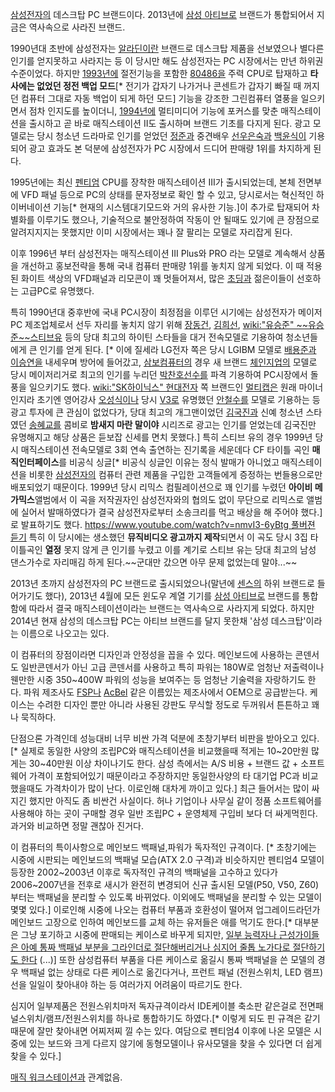 [[삼성전자]]의 데스크탑 PC 브랜드이다. 2013년에 [[삼성 아티브]]로 브랜드가 통합되어서 지금은 역사속으로 사라진 브랜드.

{{{#!html
<iframe width="420" height="315" src="https://www.youtube.com/embed/5_vt_QvAd70" frameborder="0" allowfullscreen></iframe>
}}}

1990년대 초반에 삼성전자는 [[알라딘]]이란 브랜드로 데스크탑 제품을 선보였으나 별다른 인기를 얻지못하고 사라지는 등 이 당시만 해도 삼성전자는 PC 시장에서는 만년 하위권 수준이었다. 하지만 [[1993년]]에 절전기능을 포함한 [[80486]]을 주력 CPU로 탑재하고 '''타사에는 없었던 정전 백업 모드'''[* 전기가 갑자기 나가거나 콘센트가 갑자기 빠질 때 꺼지던 컴퓨터 그대로 자동 백업이 되게 하던 모드] 기능을 강조한 그린컴퓨터 열풍을 일으키면서 점차 인지도를 높이더니, [[1994년]]에 멀티미디어 기능에 포커스를 맞춘 매직스테이션을 출시하고 곧 바로 매직스테이션 II도 출시하며 브랜드 기초를 다지게 된다. 광고 모델로는 당시 청소년 드라마로 인기를 얻었던 [[정준]]과 중견배우 [[선우은숙]]과 [[백윤식]]이 기용되어 광고 효과도 본 덕분에 삼성전자가 PC 시장에서 드디어 판매량 1위를 차지하게 된다.

1995년에는 최신 [[펜티엄]] CPU를 장착한 매직스테이션 III가 출시되었는데, 본체 전면부에 VFD 패널 등으로 PC의 상태를 문자정보로 확인 할 수 있고, 당시로서는 혁신적인 하이버네이션 기능[* 현재의 시스템대기모드와 거의 유사한 기능.]이 추가로 탑재되어 차별화를 이루기도 했으나, 기술적으로 불안정하여 작동이 안 될때도 있기에 큰 장점으로 알려지지지는 못했지만 이미 시장에서는 꽤나 잘 팔리는 모델로 자리잡게 된다.

이후 1996년 부터 삼성전자는 매직스테이션 III Plus와 PRO 라는 모델로 계속해서 상품을 개선하고 홍보전략을 통해 국내 컴퓨터 판매량 1위를 놓치지 않게 되었다. 이 때 적용된 화이트 색상의 VFD패널과 리모콘이 꽤 멋들어져서, 많은 [[초딩]]과 젊은이들이 선호하는 고급PC로 유명했다.
 
{{{#!html
<iframe width="420" height="315" src="https://www.youtube.com/embed/MyDoWn8pY64" frameborder="0" allowfullscreen></iframe>


<iframe width="420" height="315" src="https://www.youtube.com/embed/bsxQv8MFnSI" frameborder="0" allowfullscreen></iframe>


<iframe width="420" height="315" src="https://www.youtube.com/embed/yYeMT-a_hbs" frameborder="0" allowfullscreen></iframe>
}}}

특히 1990년대 중후반에 국내 PC시장이 최정점을 이루던 시기에는 삼성전자가 메이저 PC 제조업체로서 선두 자리를 놓치지 않기 위해 [[장동건]], [[김희선]], [[wiki:"유승준" ~~유승준~~스티브유]] 등의 당대 최고의 하이틴 스타들을 대거 전속모델로 기용하여 청소년들에게 큰 인기를 얻게 된다. [* 이에 질세라 LG전자 쪽은 당시 LGIBM 모델로 [[배용준]]과 [[이승연]]을 내세우며 방어에 들어갔고, [[삼보컴퓨터]]의 경우 새 브랜드 [[체인지업]]의 모델로 당시 메이저리거로 최고의 인기를 누리던 [[박찬호]]선수를 파격 기용하여 PC시장에서 돌풍을 일으키기도 했다. [[wiki:"SK하이닉스" 현대전자]] 쪽 브랜드인 [[멀티캡]]은 원래 마이너인지라 초기엔 영어강사 [[오성식]]이나 당시 [[V3]]로 유명했던 [[안철수]]를 모델로 기용하는 등 광고 투자에 큰 관심이 없었다가, 당대 최고의 개그맨이었던 [[김국진]]과 신예 청소년 스타였던 [[송혜교]]를 콤비로 '''밤새지 마란 말이야''' 시리즈로 광고는 인기를 얻었는데 김국진만 유명해지고 해당 상품은 듣보잡 신세를 면치 못했다.] 특히 스티브 유의 경우 1999년 당시 매직스테이션 전속모델로 3회 연속 출연하는 진기록을 세운데다 CF 타이틀 곡인 '''매직인터페이스'''를 비공식 싱글[* 비공식 싱글인 이유는 정식 발매가 아니었고 매직스테이션을 비롯한 [[삼성전자]]의 컴퓨터 관련 제품을 구입한 고객들에게 증정하는 번들용으로만 배포되었기 때문이다. 1999년 당시 리믹스 컴필레이션으로 꽤 인기를 누렸던 '''아이비 메가믹스'''앨범에서 이 곡을 저작권자인 삼성전자와의 협의도 없이 무단으로 리믹스로 앨범에 실어서 발매하였다가 결국 삼성전자로부터 소송크리를 먹고 배상을 해 주어야 했다.]로 발표하기도 했다. [[https://www.youtube.com/watch?v=nmvI3-6yBtg 풀버젼 듣기]] 특히 이 당시에는 생소했던 '''뮤직비디오 광고까지 제작'''되면서 이 곡도 당시 3집 타이틀곡인 '''열정''' 못지 않게 큰 인기를 누렸고 이를 계기로 스티브 유는 당대 최고의 남성 댄스가수로 자리매김 하게 된다.~~군대만 갔으면 아무 문제 없었는데 말야...~~

2013년 초까지 삼성전자의 PC 브랜드로 출시되었으나(말년에 [[센스]]의 하위 브랜드로 들어가기도 했다), 2013년 4월에 모든 윈도우 계열 기기를 [[삼성 아티브]]로 브랜드를 통합함에 따라서 결국 매직스테이션이라는 브랜드는 역사속으로 사라지게 되었다. 하지만 2014년 현재 삼성의 데스크탑 PC는 아티브 브랜드를 달지 못한채 '삼성 데스크탑'이라는 이름으로 나오고는 있다.

이 컴퓨터의 장점이라면 디자인과 안정성을 꼽을 수 있다. 메인보드에 사용하는 콘덴서도 일반콘덴서가 아닌 고급 콘덴서를 사용하고 특히 파워는 180W로 엄청난 저출력이나 웬만한 시중 350~400W 파워의 성능을 보여주는 등 엄청난 기술력을 자랑하기도 한다. 파워 제조사도 [[FSP]]나 [[AcBel]] 같은 이름있는 제조사에서 OEM으로 공급받는다. 케이스는 수려한 디자인 뿐만 아니라 사용된 강판도 무식할 정도로 두꺼워서 튼튼하고 꽤나 묵직하다.

단점으론 가격인데 성능대비 너무 비싼 가격 덕분에 초창기부터 비판을 받아오고 있다. [* 실제로 동일한 사양의 조립PC와 매직스테이션을 비교했을때 적게는 10~20만원 많게는 30~40만원 이상 차이나기도 한다. 삼성 측에서는 A/S 비용 + 브랜드 값 + 소프트웨어 가격이 포함되어있기 때문이라고 주장하지만 동일한사양의 타 대기업 PC과 비교했을때도 가격차이가 많이 난다. 이로인해 대차게 까이고 있다.] 최근 들어서는 많이 싸지긴 했지만 아직도 좀 비싼건 사실이다. 허나 기업이나 사무실 같이 정품 소프트웨어를 사용해야 하는 곳이 구매할 경우 일반 조립PC + 운영체제 구입비 보다 더 싸게먹힌다. 과거와 비교하면 정말 괜찮아 진거다.

이 컴퓨터의 특이사항으로 메인보드 백패널,파워가 독자적인 규격이다. [* 초창기에는 시중에 시판되는 메인보드의 백패널 모습(ATX 2.0 구격)과 비슷하지만 펜티엄4 모델이 등장한 2002~2003년 이후로 독자적인 규격의 백패널을 고수하고 있다가 2006~2007년을 전후로 새시가 완전히 변경되어 신규 출시된 모델(P50, V50, Z60)부터는 백패널을 분리할 수 있도록 바뀌었다. 이외에도 백패널을 분리할 수 있는 모델이 몇몇 있다.] 이로인해 시중에 나오는 컴퓨터 부품과 호환성이 떨어져 업그레이드라던가 메인보드 고장으로 인하여 메인보드를 교체 하는 유저들은 애를 먹기도 한다.[* 대부분은 그냥 포기하고 시중에 판매되는 케이스로 바꾸게 되지만, [http://www.ppomppu.co.kr/zboard/view.php?id=computer&no=162774 일부 능력자나 근성가이들은 아예 통짜 백패널 부분을 그라인더로 절단해버리거나 심지어 줄톱 노가다로 절단하기도 한다] (...)] 또한 삼성컴퓨터 부품을 다른 케이스로 옮길시 통짜 백패널을 쓴 모델의 경우 백패널 없는 상태로 다른 케이스로 옮긴다거나, 프런트 패널 (전원스위치, LED 램프) 선을 일일이 찾아내야 하는 등 여러가지 어려움이 따르기도 한다.

심지어 일부제품은 전원스위치마저 독자규격이라서 IDE케이블 축소판 같은걸로 전면패널스위치/램프/전원스위치를 하나로 통합하기도 하였다.[* 이렇게 되도 핀 규격은 같기 때문에 잘만 찾아내면 어찌저찌 낄 수는 있다. 여담으로 펜티엄4 이후에 나온 모델은 시중에 있는 보드와 크게 다르지 않기에 동형모델이나 유사모델을 찾을 수 있다면 더 쉽게 찾을 수 있다.]
 
[[매직 워크스테이션]]과 관계없음.
